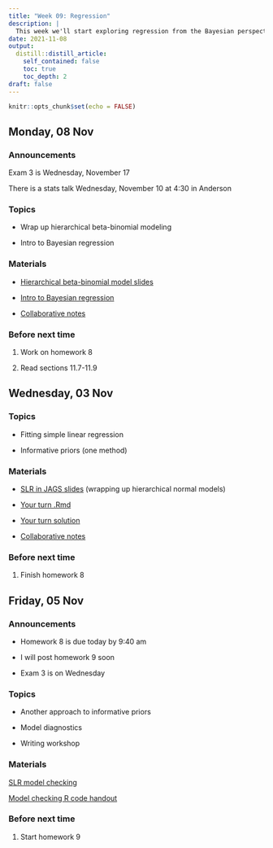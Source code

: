 ```yaml
---
title: "Week 09: Regression"
description: |
  This week we'll start exploring regression from the Bayesian perspective.
date: 2021-11-08
output:
  distill::distill_article:
    self_contained: false
    toc: true
    toc_depth: 2
draft: false
---
```



```r
knitr::opts_chunk$set(echo = FALSE)
```

## Monday, 08 Nov

### Announcements

Exam 3 is Wednesday, November 17

There is a stats talk Wednesday, November 10 at 4:30 in Anderson


### Topics

- Wrap up hierarchical beta-binomial modeling

- Intro to Bayesian regression

### Materials

- [Hierarchical beta-binomial model slides](https://aloy.github.io/stat340-notes-fa21/19-hierarchical-beta-binom.pdf)

- [Intro to Bayesian regression](https://aloy.github.io/stat340-notes-fa21/20-slr.pdf)

- [Collaborative notes](https://docs.google.com/document/d/17fLwlp7Smn_rB9wGdyoMB3eJaqLvmcEr1vt0Kq8N-Rs/edit?usp=sharing)

### Before next time

1. Work on homework 8

1. Read sections 11.7-11.9


## Wednesday, 03 Nov

### Topics

- Fitting simple linear regression

- Informative priors (one method)


### Materials


- [SLR in JAGS slides](https://aloy.github.io/stat340-notes-fa21/21-slr-jags.pdf) (wrapping up hierarchical normal models)

- [Your turn .Rmd](https://aloy.github.io/stat340-notes-fa21/21H-slr-jags.html)

- [Your turn solution](https://aloy.github.io/stat340-notes-fa21/21H-soln-slr-jags.pdf)


- [Collaborative notes](https://docs.google.com/document/d/101ABxa86_1C-P000JQhK2-MZCPScow01Ug7bV-QyuF4/edit?usp=sharing)


### Before next time

1. Finish homework 8



## Friday, 05 Nov

### Announcements

- Homework 8 is due today by 9:40 am

- I will post homework 9 soon

- Exam 3 is on Wednesday

### Topics

- Another approach to informative priors

- Model diagnostics

- Writing workshop

### Materials



[SLR model checking](https://aloy.github.io/stat340-notes-fa21/22-slr-checking.pdf)

[Model checking R code handout](https://aloy.github.io/stat340-notes-fa21/22H-slr-checking.html)

<!-- [Collaborative notes](https://docs.google.com/document/d/1IVN2c1UKpvL9IUrg6RDpN2xahv3owD7GieycYruHBL4/edit?usp=sharing) -->



### Before next time

1. Start homework 9

<!-- 1. Read sections 11.1-11.6 -->



